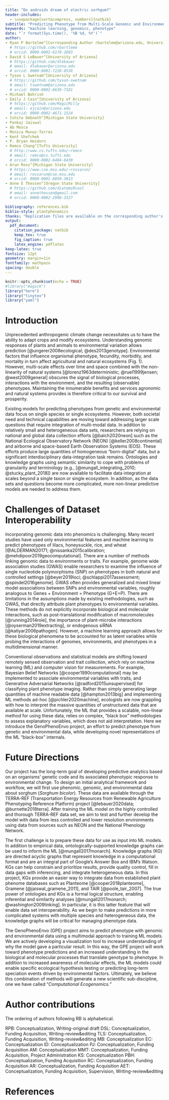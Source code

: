 ```yaml
---
title: "Do androids dream of electric sorhgum?"
header-includes:
  - \usepackage[sort&compress, numbers]{natbib}
subtitle: "Predicting Phenotype from Multi-Scale Genomic and Environment Data using Neural Networks and Knowledge Graphs"
keywords: "machine learning, genomics, phenotype"
date: "`r format(Sys.time(), '%B %d, %Y')`"
author:
- Ryan P Bartelme^[Corresponding Author rbartelme@arizona.edu, University of Arizona]
  # https://github.com/rbartleme
  # orcid: 0000-0002-6178-2603
- David S LeBauer^[University of Arizona]
  # https://github.com/dlebauer
  # email: dlebauer@arizona.edu
  # orcid: 0000-0001-7228-053X
- Tyson L Swetnam^[University of Arizona]
  # https://github.com/tyson-swetnam
  # email: tswetnam@arizona.edu
  # orcid: 0000-0002-6639-7181
- Michael Behrish
- Emily J Cain^[University of Arizona]
  # https://github.com/MagicMilly
  # email: ejcain@arizona.edu
  # orcid: 0000-0002-4671-1524
- Ishita Debnath^[Michigan State University]
- Pankaj Jaiswal
- Ab Mosca
- Monica Munoz-Torres
- Kent Shefchek
- P. Bryan Heidorn
- Remco Chang^[Tufts University]
  # http://www.cs.tufts.edu/~remco
  # email: remco@cs.tufts.edu
  # orcid: 0000-0002-6484-6430
- Arun Ross^[Michigan State University]
  # https://www.cse.msu.edu/~rossarun/
  # email: rossarun@cse.msu.edu
  # orcid: 0000-0001-8850-3013
- Anne E Thessen^[Oregon State University]
  # https://github.com/diatomsRcool
  # email: annethessen@gmail.com
  # orcid: 0000-0002-2908-3327

bibliography: references.bib
biblio-style: plantphenomics
thanks: "Replication files are available on the corresponding author's Github account"
output:
  pdf_document:
    citation_package: natbib
    keep_tex: true
    fig_caption: true
    latex_engine: pdflatex
keep-latex: true
fontsize: 12pt
geometry: margin=1in
fontfamily: mathpazo
spacing: double
---
```


```r
knitr::opts_chunk$set(echo = TRUE)
#library("magick")
library("here")
library("tinytex")
library("yaml")
```

# Introduction

  Unprecedented anthropogenic climate change necessitates us to have the ability to adapt crops and modify ecosystems.
Understanding genomic responses of plants and animals to environmental variation allows prediction [@ungerer2008ecological; @des2013genotype]. 
Environmental factors that influence organismal phenotype, fecundity, morbidity, and mortality in turn affect agricultural and natural ecosystems (Fig. 1). 
However, multi-scale effects over time and space combined with the non-linearity of natural systems [@lorenz1963deterministic; @ruel1999jensen; @west2009general] obscures the signal of biological processes, interactions with the environment, and the resulting (observable) phenotypes. 
Maintaining the innumerable benefits and services agronomic and natural systems provides is therefore critical to our survival and prosperity.

  Existing models for predicting phenotypes from genetic and environmental data focus on single species or single ecosystems.
However, both societal need and technical capabilities are moving toward addressing larger scale questions that require integration of multi-modal data.
In addition to relatively small and heterogeneous data sets, researchers are relying on national and global data collection efforts [@balch2020neon] such as the National Ecological Observatory Network (NEON) [@keller2008continental] and airborne and space-based Earth Observation Systems (EOS).
These efforts produce large quantities of homogeneous "born-digital" data, but a significant interdisciplinary data-integration task remains.
Ontologies and knowledge graphs using semantic similarity to cope with problems of granularity and terminology (e.g., [@mungall_integrating_2010; @stucky_plant_2018]) are now available to facilitate data integration at scales beyond a single taxon or single ecosystem.
In addition, as the data sets and questions become more complicated, more non-linear predictive models are needed to address them.

# Challenges of Dataset Interoperability

  Incorporating genomic data into phenomics is challenging. Many recent studies have used only environmental features and machine learning to predict phenotypes of lilacs, honeysuckle, rice, and wheat [@ALDERMAN20171; @nissanka2015calibration; @mehdipoor2019geocomputational].
There are a number of methods linking genomic data to environments or traits.
For example, genome wide association studies (GWAS) enable researchers to examine the influence of single nucleotide polymorphisms (SNP) on phenotypes in both natural and controlled settings [@beyer2019loci; @schlappi2017assessment; @spindel2016genome].
GWAS often provides generalized and mixed linear model associations between SNPs and environmental variables, roughly analogous to Genes + Environment = Phenotype (G+E=P).
There are limitations in the assumptions made by existing methodologies, such as GWAS, that directly attribute plant phenotypes to environmental variables.
These methods do not explicitly incorporate biological and molecular interactions, such as post-translational modification of macromolecules [@running2014role], the importance of plant-microbe interactions [@oyserman2019extracting], or endogenous siRNA [@katiyar2006pathogen].
However, a machine learning approach allows for these biological phenomena to be accounted for as latent variables while probing the interactions of genomes, environments, and phenotypes in a multidimensional manner.

  Conventional observations and statistical models are shifting toward remotely sensed observation and trait collection, which rely on machine learning (ML) and computer vision for measurements.
For example, Bayesian Belief Networks [@cooper1990computational] may be implemented to associate environmental variables with traits, and Generative Adversarial Networks [@radford2015unsupervised] for classifying plant phenotype imaging.
Rather than simply generating large quantities of machine readable data [@hampton2013big] and implementing ML methods ad-hoc [@pichler2020machine], ecologists are now grappling with how to interpret the massive quantities of unstructured data that are available at scale. Unfortunately, the ML that provides a scalable, non-linear method for using these data, relies on complex, “black box” methodologies to assess explanatory variables, which does not aid interpretation.
Here we introduce the GenoPhenoEnvo project, an effort to predict phenotype from genetic and environmental data, while developing novel representations of the ML “black-box” internals.

# Future Directions

  Our project has the long-term goal of developing predictive analytics based on an organisms’ genetic code and its associated phenotypic response to environmental change.
To design an initial analytical framework and workflow, we will first use phenomic, genomic, and environmental data about sorghum (_Sorghum bicolor_).
These data are available through the TERRA-REF (Transportation Energy Resources from Renewable Agriculture Phenotyping Reference Platform) project [@lebauer2020data; @burnette2018terra].
After training the ML model on the highly controlled and thorough TERRA-REF data set, we aim to test and further develop the model with data from less controlled and lower resolution environments using data from sources such as NEON and the National Phenology Network.

  The first challenge is to prepare these data for use as input into ML models. In addition to empirical data, ontologically-supported knowledge graphs can be used to inform the ML [@mungall2017monarch].
Knowledge graphs (KG) are directed acyclic graphs that represent knowledge in a computational format and are an integral part of Google’s Answer Box and IBM’s Watson.
KGs can help constrain and prioritize results, provide quality control, fill in data gaps with inferencing, and integrate heterogeneous data.
In this project, KGs  provide an easier way to integrate data from established plant phenome databases such as Planteome [@cooper2018planteome], Gramene [@jaiswal_gramene_2011], and TAIR [@poole_tair_2007].
The true power of ontologies and KGs is a formal logical structure, enabling inferential and similarity analyses [@mungall2017monarch; @washington2009linking].
In particular, it is this latter feature that will enable data set interoperability.
As we begin to make predictions in more complicated systems with multiple species and heterogeneous data, the knowledge graphs will be critical for managing phenotype data.

  The GenoPhenoEnvo (GPE) project aims to predict phenotype with genomic and environmental data using a multimodal approach to training ML models.
We are actively developing a visualization tool to increase understanding of why the model gave a particular result.
In this way, the GPE project will work toward phenotype predictions and an increased understanding in the biological and molecular processes that translate genotype to phenotype.
In addition to increased awareness of molecular effects, the ML models could enable specific ecological hypothesis testing or predicting long-term speciation events driven by environmental factors.
Ultimately, we believe this combination of methods will generate a new scientific sub-discipline, one we have called “_Computational Ecogenomics._”

# Author contributions

The ordering of authors following RB is alphabetical.

RPB: Conceptualization, Writing-original draft
DSL: Conceptualization, Funding Acquisition, Writing-review&editing
TLS: Conceptualization, Funding Acquisition, Writing-review&editing
MB: Conceptualization
EC: Conceptualization
ID: Conceptualization
PJ: Conceptualization, Funding Acquisition
AM: Conceptualization
MMT: Conceptualization, Funding Acquisition, Project Administration
KS: Conceptualization
PBH: Conceptualization, Funding Acquisition
RC: Conceptualization, Funding Acquisition
AR: Conceptualization, Funding Acquisition
AET: Conceptualization, Funding Acquisition, Supervision, Writing-review&editing

# References
